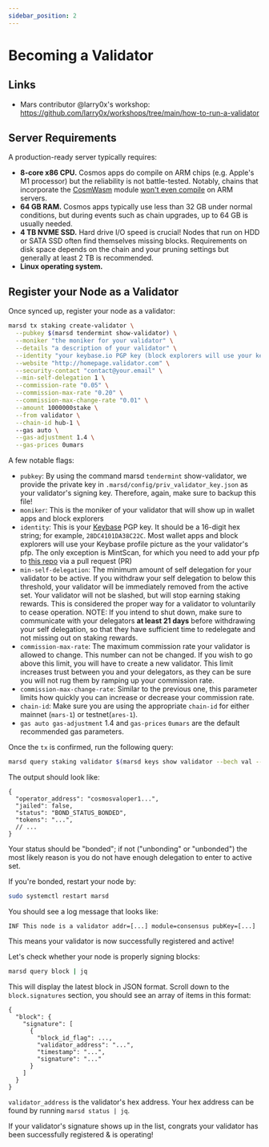 ```yaml
---
sidebar_position: 2
---
```


# Becoming a Validator

## Links

- Mars contributor @larry0x's workshop: https://github.com/larry0x/workshops/tree/main/how-to-run-a-validator

## Server Requirements 

A production-ready server typically requires:

- **8-core x86 CPU.** Cosmos apps do compile on ARM chips (e.g. Apple's M1 processor) but the reliability is not battle-tested. Notably, chains that incorporate the [CosmWasm](https://cosmwasm.com/) module [won't even compile](https://github.com/CosmWasm/wasmvm#builds-of-libwasmvm) on ARM servers.
- **64 GB RAM.** Cosmos apps typically use less than 32 GB under normal conditions, but during events such as chain upgrades, up to 64 GB is usually needed.
- **4 TB NVME SSD.** Hard drive I/O speed is crucial! Nodes that run on HDD or SATA SSD often find themselves missing blocks. Requirements on disk space depends on the chain and your pruning settings but generally at least 2 TB is recommended. 
- **Linux operating system.**

## Register your Node as a Validator

Once synced up, register your node as a validator:

```bash
marsd tx staking create-validator \
  --pubkey $(marsd tendermint show-validator) \
  --moniker "the moniker for your validator" \
  --details "a description of your validator" \
  --identity "your keybase.io PGP key (block explorers will use your keybase pfp)" \
  --website "http://homepage.validator.com" \
  --security-contact "contact@your.email" \
  --min-self-delegation 1 \
  --commission-rate "0.05" \
  --commission-max-rate "0.20" \
  --commission-max-change-rate "0.01" \
  --amount 1000000stake \
  --from validator \
  --chain-id hub-1 \ 
  --gas auto \
  --gas-adjustment 1.4 \
  --gas-prices 0umars
```

A few notable flags:

- `pubkey`: By using the command marsd `tendermint` show-validator, we provide the private key in `.marsd/config/priv_validator_key.json` as your validator's signing key. Therefore, again, make sure to backup this file!
- `moniker`: This is the moniker of your validator that will show up in wallet apps and block explorers
- `identity`: This is your [Keybase](https://keybase.io/) PGP key. It should be a 16-digit hex string; for example, `28DC4101DA38C22C`. Most wallet apps and block explorers will use your Keybase profile picture as the your validator's pfp. The only exception is MintScan, for which you need to add your pfp to [this repo](https://github.com/cosmostation/cosmostation_token_resource) via a pull request (PR)
- `min-self-delegation`: The minimum amount of self delegation for your validator to be active. If you withdraw your self delegation to below this threshold, your validator will be immediately removed from the active set. Your validator will not be slashed, but will stop earning staking rewards. This is considered the proper way for a validator to voluntarily to cease operation. NOTE: If you intend to shut down, make sure to communicate with your delegators **at least 21 days** before withdrawing your self delegation, so that they have sufficient time to redelegate and not missing out on staking rewards.
- `commission-max-rate`: The maximum commission rate your validator is allowed to change. This number can not be changed. If you wish to go above this limit, you will have to create a new validator. This limit increases trust between you and your delegators, as they can be sure you will not rug them by ramping up your commission rate.
- `commission-max-change-rate`: Similar to the previous one, this parameter limits how quickly you can increase or decrease your commission rate.
- `chain-id`: Make sure you are using the appropriate `chain-id` for either mainnet (`mars-1`) or testnet(`ares-1`). 
- `gas auto gas-adjustment` 1.4 and `gas-prices` `0umars` are the default recommended gas parameters. 

Once the `tx` is confirmed, run the following query:

```bash
marsd query staking validator $(marsd keys show validator --bech val --address) --output json | jq
```

The output should look like:

```
{
  "operator_address": "cosmosvaloper1...",
  "jailed": false,
  "status": "BOND_STATUS_BONDED",
  "tokens": "...",
  // ...
}
```

Your status should be "bonded"; if not ("unbonding" or "unbonded") the most likely reason is you do not have enough delegation to enter to active set.

If you're bonded, restart your node by:

```bash
sudo systemctl restart marsd
```

You should see a log message that looks like:

```
INF This node is a validator addr=[...] module=consensus pubKey=[...]
```

This means your validator is now successfully registered and active!

Let's check whether your node is properly signing blocks:

```bash
marsd query block | jq
```

This will display the latest block in JSON format. Scroll down to the `block.signatures` section, you should see an array of items in this format:

```
{
  "block": {
    "signature": [
      {
        "block_id_flag": ...,
        "validator_address": "...",
        "timestamp": "...",
        "signature": "..."
      }
    ]
  }
}
```

`validator_address` is the validator's hex address. Your hex address can be found by running `marsd status | jq`.

If your validator's signature shows up in the list, congrats your validator has been successfully registered & is operating!